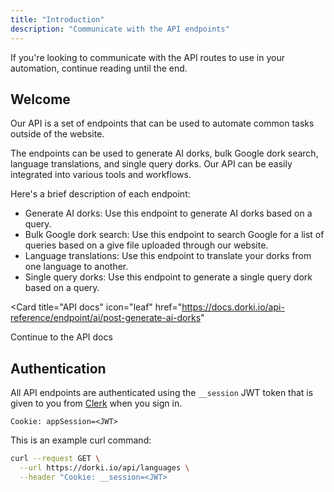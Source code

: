 ---
title: "Introduction"
description: "Communicate with the API endpoints"
---

<Note>
  If you're looking to communicate with the API routes to use in your
  automation, continue reading until the end.
</Note>

## Welcome

Our API is a set of endpoints that can be used to automate common tasks
outside of the website.

The endpoints can be used to generate AI dorks, bulk Google dork search,
language translations, and single query dorks. Our API can be easily integrated into various tools and workflows.

Here's a brief description of each endpoint:

- Generate AI dorks: Use this endpoint to generate AI dorks based on a query.
- Bulk Google dork search: Use this endpoint to search Google for a list of
  queries based on a give file uploaded through our website.
- Language translations: Use this endpoint to translate your dorks from one language
  to another.
- Single query dorks: Use this endpoint to generate a single query dork based
  on a query.

<Card
  title="API docs"
  icon="leaf"
  href="https://docs.dorki.io/api-reference/endpoint/ai/post-generate-ai-dorks"
>
  Continue to the API docs
</Card>

## Authentication

All API endpoints are authenticated using the `__session` JWT token that is given to you from [Clerk](https://clerk.com/) when you sign in.

```http
Cookie: appSession=<JWT>
```

This is an example curl command:

```bash
curl --request GET \
  --url https://dorki.io/api/languages \
  --header "Cookie: __session=<JWT>
```
